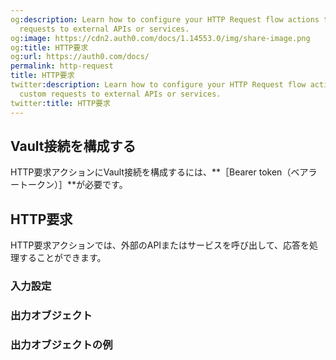 ```yaml
---
og:description: Learn how to configure your HTTP Request flow actions to send custom
  requests to external APIs or services.
og:image: https://cdn2.auth0.com/docs/1.14553.0/img/share-image.png
og:title: HTTP要求
og:url: https://auth0.com/docs/
permalink: http-request
title: HTTP要求
twitter:description: Learn how to configure your HTTP Request flow actions to send
  custom requests to external APIs or services.
twitter:title: HTTP要求
---
```


## Vault接続を構成する

HTTP要求アクションにVault接続を構成するには、**［Bearer token（ベアラートークン）］**が必要です。

## HTTP要求

HTTP要求アクションでは、外部のAPIまたはサービスを呼び出して、応答を処理することができます。

### 入力設定



### 出力オブジェクト



### 出力オブジェクトの例
